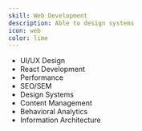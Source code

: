 ```yaml
---
skill: Web Development
description: Able to design systems
icon: web
color: lime
---
```


- UI/UX Design
- React Development
- Performance
- SEO/SEM
- Design Systems
- Content Management
- Behavioral Analytics
- Information Architecture
